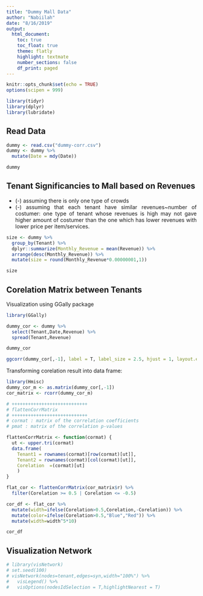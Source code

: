 ```yaml
---
title: "Dummy Mall Data"
author: "Nabiilah"
date: "8/16/2019"
output:
  html_document:
    toc: true
    toc_float: true
    theme: flatly
    highlight: textmate
    number_sections: false
    df_print: paged
---
```

<style>
h1.title {
  text-align: center;
}
h4.author {
  text-align: center;
}
h4.date {
  text-align: center;
}

body {
text-align: justify}

</style>

```r
knitr::opts_chunk$set(echo = TRUE)
options(scipen = 999)
```

```r
library(tidyr)
library(dplyr)
library(lubridate)
```

## Read Data

```r
dummy <- read.csv("dummy-corr.csv")
dummy <- dummy %>%
  mutate(Date = mdy(Date))

dummy
```

## Tenant Significancies to Mall based on Revenues


* (-) assuming there is only one type of crowds
* (-) assuming that each tenant have similar revenues~number of costumer: one type of tenant whose revenues is high may not gave higher amount of costumer than the one which has lower revenues with lower price per item/services.

```r
size <- dummy %>%
  group_by(Tenant) %>%
  dplyr::summarize(Monthly_Revenue = mean(Revenue)) %>% 
  arrange(desc(Monthly_Revenue)) %>% 
  mutate(size = round(Monthly_Revenue*0.00000001,1))

size
```

## Corelation Matrix between Tenants

Visualization using GGally package

```r
library(GGally)

dummy_cor <- dummy %>% 
  select(Tenant,Date,Revenue) %>%
  spread(Tenant,Revenue)

dummy_cor

ggcorr(dummy_cor[,-1], label = T, label_size = 2.5, hjust = 1, layout.exp = 5)
```

Transforming corelation result into data frame:

```r
library(Hmisc)
dummy_cor_m <- as.matrix(dummy_cor[,-1])
cor_matrix <- rcorr(dummy_cor_m)

# ++++++++++++++++++++++++++++
# flattenCorrMatrix
# ++++++++++++++++++++++++++++
# cormat : matrix of the correlation coefficients
# pmat : matrix of the correlation p-values

flattenCorrMatrix <- function(cormat) {
  ut <- upper.tri(cormat)
  data.frame(
    Tenant1 = rownames(cormat)[row(cormat)[ut]],
    Tenant2 = rownames(cormat)[col(cormat)[ut]],
    Corelation  =(cormat)[ut]
    )
}

flat_cor <- flattenCorrMatrix(cor_matrix$r) %>% 
  filter(Corelation >= 0.5 | Corelation <= -0.5)

cor_df <- flat_cor %>% 
  mutate(width=ifelse(Corelation>0.5,Corelation,-Corelation)) %>% 
  mutate(color=ifelse(Corelation>0.5,"Blue","Red")) %>% 
  mutate(width=width^5*10)

cor_df
```

## Visualization Network

```r
# library(visNetwork)
# set.seed(100)
# visNetwork(nodes=tenant,edges=syn,width="100%") %>% 
#   visLegend() %>% 
#   visOptions(nodesIdSelection = T,highlightNearest = T) 
```

